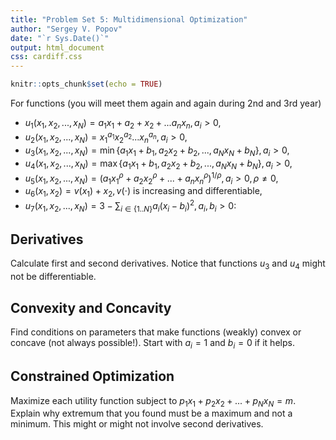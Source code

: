 ---
title: "Problem Set 5: Multidimensional Optimization"
author: "Sergey V. Popov"
date: "`r Sys.Date()`"
output: html_document
css: cardiff.css
---

```{r setup, include=FALSE}
knitr::opts_chunk$set(echo = TRUE)
```

For functions (you will meet them again and again during 2nd and 3rd year)

* $u_1(x_1,x_2,...,x_N)=a_1x_1+a_2+x_2+...a_n x_n,  a_i>0,$
* $u_2(x_1,x_2,...,x_N)=x_1^{a_1}x_2^{a_2}...x_n^{a_n},  a_i>0,$
* $u_3(x_1,x_2,...,x_N)=\min\left\{a_1x_1+b_1,a_2x_2+b_2,...,a_Nx_N+b_N\right\}, a_i>0,$
* $u_4(x_1,x_2,...,x_N)=\max\left\{a_1x_1+b_1,a_2x_2+b_2,...,a_Nx_N+b_N\right\}, a_i>0,$
* $u_5(x_1,x_2,...,x_N)=\left(a_1x_1^\rho+a_2x_2^{\rho}+...+a_nx_n^{\rho}\right)^{1/\rho},  a_i>0, \rho \not =0,$
* $u_6(x_1,x_2)=v(x_1)+x_2, v(\cdot)$ is increasing and differentiable,
* $u_7(x_1,x_2,...,x_N)=3-\sum_{i\in\{1..N\}} a_i(x_i-b_i)^2, a_i,b_i>0$:

## Derivatives

Calculate first and second derivatives. Notice that functions $u_3$ and $u_4$ might not be differentiable.

## Convexity and Concavity

Find conditions on parameters that make functions (weakly) convex or concave (not always possible!). Start with $a_i=1$ and $b_i=0$ if it helps. 

## Constrained Optimization

Maximize each utility function subject to $p_1 x_1+p_2 x_2+...+p_N x_N=m$. Explain why extremum that you found must be a maximum and not a minimum. This might or might not involve second derivatives.

